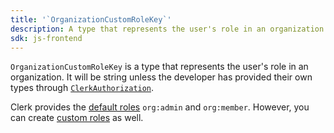 ```yaml
---
title: '`OrganizationCustomRoleKey`'
description: A type that represents the user's role in an organization.
sdk: js-frontend
---
```


`OrganizationCustomRoleKey` is a type that represents the user's role in an organization. It will be string unless the developer has provided their own types through [`ClerkAuthorization`](/docs/guides/development/override-clerk-types-interfaces#example-custom-roles-and-permissions).

Clerk provides the [default roles](/docs/guides/organizations/roles-and-permissions#default-roles) `org:admin` and `org:member`. However, you can create [custom roles](/docs/guides/organizations/roles-and-permissions#custom-roles) as well.
